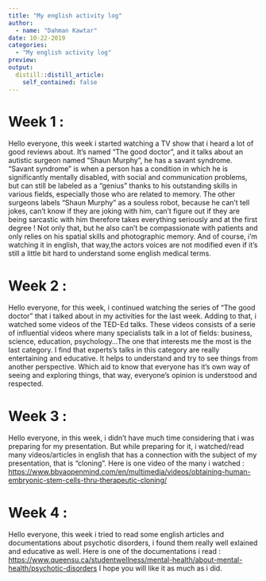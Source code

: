 ```yaml
---
title: "My english activity log"
author:
  - name: "Dahman Kawtar"
date: 10-22-2019
categories:
  - "My english activity log"
preview: 
output:
  distill::distill_article:
    self_contained: false
---
```



# Week 1 :
Hello everyone, this week i started watching a TV show that i heard a lot of good reviews about. It's named "The good doctor", and it talks about an autistic surgeon named "Shaun Murphy", he has a savant syndrome. "Savant syndrome" is when a person has a condition in which he is significantly mentally disabled, with social and communication problems, but can still be labeled as a "genius" thanks to his outstanding skills in various fields, especially those who are related to memory. 
The other surgeons labels "Shaun Murphy" as a souless robot, because he can't tell jokes, can't know if they are joking with him, can't figure out if they are being sarcastic with him therefore takes everything seriously and at the first degree ! Not only that, but he also can't be compassionate with patients and only relies on his spatial skills and photographic memory.
And of course, i'm watching it in english, that way,the actors voices are not modified even if it's still a little bit hard to understand some english medical terms.



# Week 2 : 
Hello everyone, for this week, i continued watching the series of "The good doctor" that i talked about in my activities for the last week. Adding to that, i watched some videos of the TED-Ed talks. These videos consists of a serie of influential videos where many specialists talk in a lot of fields: business, science, education, psychology...The one that interests me the most is the last category. I find that experts's talks in this category are really entertaining and educative. It helps to understand and try to see things from another perspective. Which aid to know that everyone has it's own way of seeing and exploring things, that way, everyone's opinion is understood and respected.



# Week 3 :
Hello everyone, in this week, i didn't have much time considering that i was preparing for my presentation. But while preparing for it, i watched/read many videos/articles in english that has a connection with the subject of my presentation, that is "cloning".
Here is one video of the many i watched :
<https://www.bbvaopenmind.com/en/multimedia/videos/obtaining-human-embryonic-stem-cells-thru-therapeutic-cloning/>



# Week 4 :
Hello everyone, this week i tried to read some english articles and documentations about psychotic disorders, i found them really well exlained and educative as well. Here is one of the documentations i read :
<https://www.queensu.ca/studentwellness/mental-health/about-mental-health/psychotic-disorders>
I hope you will like it as much as i did.
